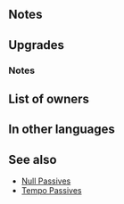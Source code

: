 {{Weapon Infobox
|tagid=SID_高潔の戦槍
|weaponType=Blue Lance
|might=16
|range=1
|effect=Grants Atk+3. At start of combat, if both unit's and foe's HP = 100% or if both unit's and foe's HP < 100%, unit makes a guaranteed follow-up attack.
|cost=400
|exclusive=1
|statModifiers=0,19,0,0,0
|required=Silver Lance
|refinePaths=default
|refineSP=400
|refineMedals=500
|refineDews=200
|upgradedEffect=Grants Atk+3. At start of combat, if unit's HP ≤ 99% or if foe's HP ≥ 75%, grants Atk/Spd/Def/Res+4 to unit during combat and unit makes a guaranteed follow-up attack.
|tagidExtraSkill1=一
|effectSkill1=If unit initiates combat or if foe's HP ≥ 75% at start of combat, grants Atk/Spd/Def/Res+4 to unit during combat, deals damage = 10% of unit's Atk, reduces damage from foe's attacks by 10% of unit's Atk (excluding area-of-effect Specials), and reduces the percentage of foe's non-Special "reduce damage by X%" skills by 50% (example: a foe with a "reduce damage by 45%" skill would reduce damage by 23% instead).
|iconSkill1=Noble Lance W.png
|properties=random_owner
}}
==Notes==
{{Guaranteed follow-up interaction}}
{{Foe's HP not full}}
==Upgrades==
{{Weapon Upgrade List}}
===Notes===
{{Temporary buffs|name=refined Noble Lance}}
{{IfUnitInitiates}}
{{DamageBoost|name={{St|Noble Lance|refine=Skill1}}}}
{{FlatDamageReduction}}
{{Reduce Damage Reduction|name={{St|Noble Lance|refine=Skill1}}}}

==List of owners==
{{Skill Hero List}}
==In other languages==
{{OtherLanguages
|japanese=高潔の戦槍
|german=Edle Lanze
|spanishEU=Lanza noble
|spanishLA=Lanza noble
|french=Noble lance
|italian=Lancia nobile
|chineseTW=高潔戰槍
|portuguese=Lança nobre
}}
==See also==
{{See also skills|cond=(Description LIKE '%if both unit_s and foe_s%' OR Description LIKE '%deals damage%=%of unit_s Atk%' AND Description NOT LIKE '%unit_s Atk minus foe_s%' OR Description LIKE '%reduces damage from foe_s attack by%of unit_s Atk%' OR Description LIKE '%reduces the percentage of foe_s%"reduce damage by X%" skills by%') AND Exclusive='1' AND Name NOT LIKE '%time traveler%'}}
* [[Null Passives]]
* [[Skill families/B Passives#Tempo|Tempo Passives]]
{{Weapons Navbox}}